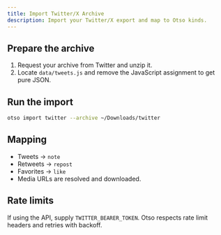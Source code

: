 ```yaml
---
title: Import Twitter/X Archive
description: Import your Twitter/X export and map to Otso kinds.
---
```


## Prepare the archive

1. Request your archive from Twitter and unzip it.
2. Locate `data/tweets.js` and remove the JavaScript assignment to get pure JSON.

## Run the import

```bash
otso import twitter --archive ~/Downloads/twitter
```

## Mapping

- Tweets → `note`
- Retweets → `repost`
- Favorites → `like`
- Media URLs are resolved and downloaded.

## Rate limits

If using the API, supply `TWITTER_BEARER_TOKEN`. Otso respects rate limit headers and retries with backoff.
